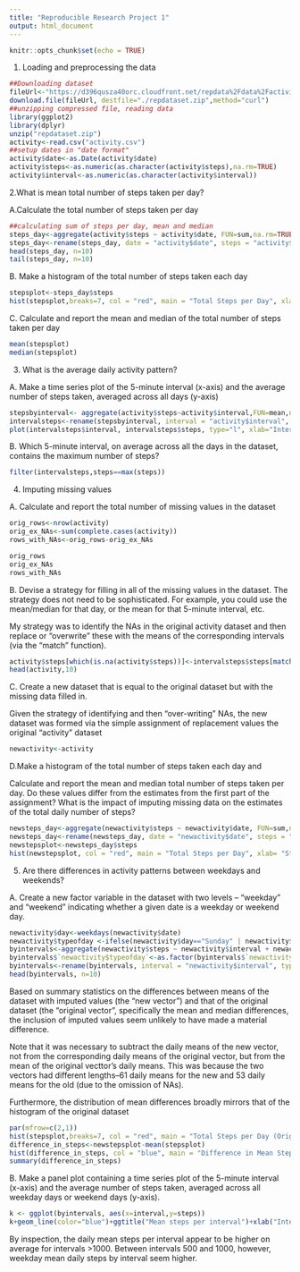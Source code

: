 ```yaml
---
title: "Reproducible Research Project 1"
output: html_document
---
```


```r
knitr::opts_chunk$set(echo = TRUE)
```

1. Loading and preprocessing the data

```r
##Downloading dataset
fileUrl<-"https://d396qusza40orc.cloudfront.net/repdata%2Fdata%2Factivity.zip"
download.file(fileUrl, destfile="./repdataset.zip",method="curl")
##unzipping compressed file, reading data
library(ggplot2)
library(dplyr)
unzip("repdataset.zip")
activity<-read.csv("activity.csv")
##setup dates in "date format"
activity$date<-as.Date(activity$date)
activity$steps<-as.numeric(as.character(activity$steps),na.rm=TRUE)
activity$interval<-as.numeric(as.character(activity$interval))
```

2.What is mean total number of steps taken per day?

A.Calculate the total number of steps taken per day

```r
##calculating sum of steps per day, mean and median
steps_day<-aggregate(activity$steps ~ activity$date, FUN=sum,na.rm=TRUE )
steps_day<-rename(steps_day, date = "activity$date", steps = "activity$steps")
head(steps_day, n=10)
tail(steps_day, n=10)
```

B. Make a histogram of the total number of steps taken each day

```r
stepsplot<-steps_day$steps
hist(stepsplot,breaks=7, col = "red", main = "Total Steps per Day", xlab= "Steps per Day", )
```

C. Calculate and report the mean and median of the total number of steps taken per day
```r
mean(stepsplot)
median(stepsplot)
```

3. What is the average daily activity pattern?

A. Make a time series plot of the 5-minute interval (x-axis) and the average number of steps taken, averaged across all days (y-axis)

```r
stepsbyinterval<- aggregate(activity$steps~activity$interval,FUN=mean,na.rm=TRUE)
intervalsteps<-rename(stepsbyinterval, interval = "activity$interval", steps = "activity$steps")
plot(intervalsteps$interval, intervalsteps$steps, type="l", xlab="Interval",ylab = "Mean Steps per Day")
```

B. Which 5-minute interval, on average across all the days in the dataset, contains the maximum number of steps?
```r
filter(intervalsteps,steps==max(steps))
```

4. Imputing missing values

A. Calculate and report the total number of missing values in the dataset

```r
orig_rows<-nrow(activity)
orig_ex_NAs<-sum(complete.cases(activity))
rows_with_NAs<-orig_rows-orig_ex_NAs
```

```r
orig_rows
orig_ex_NAs
rows_with_NAs
```



B. Devise a strategy for filling in all of the missing values in the dataset. The strategy does not need to be sophisticated. For example, you could use the mean/median for that day, or the mean for that 5-minute interval, etc.

My strategy was  to identify the NAs in the original activity dataset and then replace or "overwrite" these with the means of the corresponding intervals (via the "match" function).  

```r
activity$steps[which(is.na(activity$steps))]<-intervalsteps$steps[match(activity$interval, intervalsteps$interval)]
head(activity,10)
```

C. Create a new dataset that is equal to the original dataset but with the missing data filled in.

Given the strategy of identifying and then "over-writing" NAs, the new dataset was formed via the simple assignment of replacement values the original "activity" dataset

```r
newactivity<-activity
```

D.Make a histogram of the total number of steps taken each day and 

Calculate and report the mean and median total number of steps taken per day. Do these values differ from the estimates from the first part of the assignment? What is the impact of imputing missing data on the estimates of the total daily number of steps?

```r
newsteps_day<-aggregate(newactivity$steps ~ newactivity$date, FUN=sum,na.rm=TRUE )
newsteps_day<-rename(newsteps_day, date = "newactivity$date", steps = "newactivity$steps")
newstepsplot<-newsteps_day$steps
hist(newstepsplot, col = "red", main = "Total Steps per Day", xlab= "Steps per Day", breaks=10)
```

5. Are there differences in activity patterns between weekdays and weekends?

A. Create a new factor variable in the dataset with two levels – “weekday” and “weekend” indicating whether a given date is a weekday or weekend day.

```r
newactivity$day<-weekdays(newactivity$date)
newactivity$typeofday <-ifelse(newactivity$day=="Sunday" | newactivity$day== "Saturday" , "weekend","weekday")
byintervals<-aggregate(newactivity$steps ~ newactivity$interval + newactivity$typeofday, FUN=mean,na.rm=TRUE )
byintervals$`newactivity$typeofday`<-as.factor(byintervals$`newactivity$typeofday`)
byintervals<-rename(byintervals, interval = "newactivity$interval", typeofday= "newactivity$typeofday", steps = "newactivity$steps")
head(byintervals, n=10)
```
Based on summary statistics on the differences between means of the dataset with imputed values (the "new vector") and that of the original dataset (the "original vector", specifically the mean and median differences,  the inclusion of imputed values seem unlikely to have made a material difference.  

Note that it was necessary to subtract the daily means of the new vector, not from the corresponding daily means of the original vector, but from the mean of the original vecttor's daily means. This was because the two vectors had different lengths--61 daily means for the new and 53 daily means for the old (due to the omission of NAs).

Furthermore, the distribution of mean differences broadly mirrors that of the histogram of the original dataset

```r
par(mfrow=c(2,1))
hist(stepsplot,breaks=7, col = "red", main = "Total Steps per Day (Original)", xlab= "Steps per Day", )
difference_in_steps<-newstepsplot-mean(stepsplot)
hist(difference_in_steps, col = "blue", main = "Difference in Mean Steps per Day (Imputed vs Original)", xlab= "Steps per Day", breaks=45)
summary(difference_in_steps)
```

B. Make a panel plot containing a time series plot of the 5-minute interval (x-axis) and the average number of steps taken, averaged across all weekday days or weekend days (y-axis). 


```r
k <- ggplot(byintervals, aes(x=interval,y=steps))
k+geom_line(color="blue")+ggtitle("Mean steps per interval")+xlab("Interval")+ylab("Mean Steps")+theme(plot.title = element_text(size=13, face="italic", ))+ facet_grid(typeofday ~ .)
```




By inspection, the daily mean steps per interval appear to be higher on average for intervals >1000. Between intervals 500 and 1000, however, weekday mean daily steps by interval seem higher.
